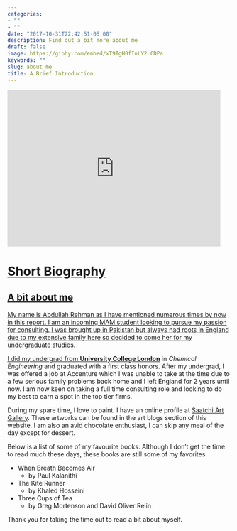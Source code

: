 ```yaml
---
categories:
- ""
- ""
date: "2017-10-31T22:42:51-05:00"
description: Find out a bit more about me
draft: false
image: https://giphy.com/embed/xT9IgH0fInLY2LCDPa
keywords: ""
slug: about_me
title: A Brief Introduction
---
```

<iframe src="https://giphy.com/embed/xT9IgH0fInLY2LCDPa" width="480" height="352" frameBorder="0" class="giphy-embed" allowFullScreen></iframe><p><a href="https://giphy.com/gifs/trippy-glitch-space-xT9IgH0fInLY2LCDPa">

# Short Biography
## A bit about me

My name is Abdullah Rehman as I have mentioned numerous times by now in this report. I am an incoming MAM student looking to pursue my passion for consulting. I was brought up in Pakistan but always had roots in England due to my extensive family here so decided to come her for my undergraduate studies.

I did my undergrad from [**University College London**](https://www.ucl.ac.uk) in *Chemical Engineering* and graduated with a first class honors. After my undergrad, I was offered a job at Accenture which I was unable to take at the time due to a few serious family problems back home and I left England for 2 years until now. I am now keen on taking a full time consulting role and looking to do my best to earn a spot in the top tier firms. 

During my spare time, I love to paint. I have an online profile at [Saatchi Art Gallery](https://www.saatchiart.com/account/artworks/1107889). These artworks can be found in the art blogs section of this website. I am also an avid chocolate enthusiast, I can skip any meal of the day except for dessert. 


Below is a list of some of my favourite books. Although I don't get the time to read much these days, these books are still some of my favorites:

* When Breath Becomes Air
     * by Paul Kalanithi
* The Kite Runner
     * by Khaled Hosseini
* Three Cups of Tea
     * by Greg Mortenson and David Oliver Relin

Thank you for taking the time out to read a bit about myself.